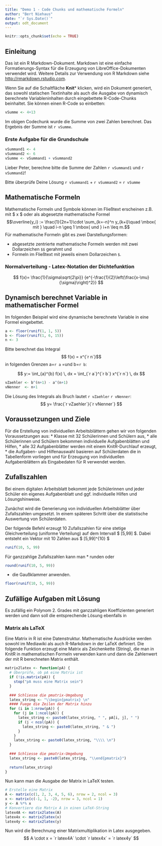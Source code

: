 ```yaml
---
title: "Demo 1 - Code Chunks und mathematische Formeln"
author: "Bert Niehaus"
date: "`r Sys.Date()`"
output: odt_document
---
```


```r
knitr::opts_chunk$set(echo = TRUE)
```

## Einleitung
Das ist ein R Markdown-Dokument. Markdown ist eine einfache Formatierungs-Syntax für die Erzeugung von LibreOffice-Dokumenten verwendet wird. Weitere Details zur Verwendung von R Markdown siehe <http://rmarkdown.rstudio.com>.

Wenn Sie auf die Schaltfläche **Knit*** klicken, wird ein Dokument generiert, das sowohl statischen Textinhalte als auch die Ausgabe von dynamisch berechnete Variableninhalten durch eingebettete R-Code-Chunks beinhaltet. Sie können einen R-Code so einbetten:

```r
vSumme <- 4+13
```

Im obigen Codechunk wurde die Summe von zwei Zahlen berechnet. Das Ergebnis der Summe ist `r vSumme`.

### Erste Aufgabe für die Grundschule
```r
vSummand1 <- 4
vSummand2 <- 6
vSumme <- vSummand1 + vSummand2 
```
Lieber Peter, berechne bitte die Summe der Zahlen `r vSummand1` und `r vSummand2`!

Bitte überprüfe Deine Lösung
`r vSummand1`  +  `r vSummand2` =  `r vSumme`

## Mathematische Formeln 

Mathematische Formeln und Symbole können im Fließtext erscheinen z.B. mit $ x \in \mathbb{R} $ oder als abgesetzte mathematische Formel  
$$\overline{y_i} := \frac{1}{2n+1}\cdot \sum_{k=-n}^n y_{k+i}\quad \mbox{ mit } \quad i-n \geq 1 \mbox{ und }  i+n \leq m.$$
Für mathematische Formeln gibt es zwei Darstellungsformen:

* abgesetzte zentrierte mathematische Formeln werden mit zwei Dollarzeichen `$$` gerahmt und
* Formeln im Fließtext mit jeweils einem Dollarzeichen `$`.

### Normalverteilung - Latex-Notation der Dichtefunktion
$$
f(x)= \frac{1}{\sigma\sqrt{2\pi}} {e^{-\frac{1}{2}\left(\frac{x-\mu}{\sigma}\right)^2}}
$$



## Dynamisch berechnet Variable in mathematischer Formel
Im folgenden Beispiel wird eine dynamische berechnete Variable in eine Formel eingebettet.
```r
a <- floor(runif(1, 1, 5))
b <- floor(runif(1, 6, 15))
n <- 3
```

Bitte berechnet das Integral 
$$ f(x) = x^{`r n`}$$ 
in folgenden Grenzen a=`r a` =und b=`r b`: 

$$
 y:= \int_{a}^{b} f(x) \, dx = \int_{`r a`}^{`r b`} x^{`r n`} \, dx
$$
```r
vZaehler <- b^(n+1) - a^(n+1) 
vNenner  <- n+1
```

Die Lösung des Integrals als Bruch lautet `r vZaehler` `r vNenner`:
$$
 y= \frac{`r vZaehler`}{`r vNenner`}
$$

## Voraussetzungen und Ziele
Für die Erstellung von individuellen Arbeitsblättern gehen wir von folgenden Voraussetzungen aus:
* Klasse mit 32 Schülerinnen und Schülern aus,
* alle Schülerinnen und Schülern bekommen individuelle Aufgabenblätten und Hilfen,
* alle 32 Aufgabenblätter werden mit einem KnitR-Durchlauf erzeugt,
* die Aufgaben- und Hilfenauswahl basieren auf Schülerdaten die in Tabellenform vorliegen und für Erzeugung von individuellen Aufgabenblättern als Eingabedaten für R verwendet werden.

## Zufallszahlen 
Bei einem digitalen Arbeitsblatt bekommt jede Schülerinnen und jeder Schüler ein eigenes Aufgabenblatt und ggf. individuelle Hilfen und Lösungshinweise. 


Zunächst wird die Generierung von individuellen Arbeitsblätter über Zufallszahlen umgesetzt. In einem späteren Schritt über die statistische Auswertung von Schülerdaten.

Der folgende Befehl erzeugt 10 Zufallszahlen für eine stetige Gleichverteilung (uniforme Verteilung) auf dem Intervall $ [5,99] $. Dabei entsteht ein Vektor mit 10 Zahlen aus $ [5,99]^{10} $
```r
runif(10, 5, 99)
```
Für ganzzahlige Zufallszahlen kann man 
* runden oder
```r
round(runif(10, 5, 99))
```
* die Gaußklammer
anwenden.
```r
floor(runif(10, 5, 99))
```

## Zufällige Aufgaben mit Lösung 
Es zufällig ein Polynom 2. Grades mit ganzzahligen Koeffizienten generiert werden und dann soll die entsprechende Lösung ebenfalls in  

### Matrix als LaTeX
Eine Matrix in R ist eine Datenstruktur. Mathematische Ausdrücke werden sowohl im Mediawiki als auch R-Markdown in der LaTeX definiert. Die folgende Funktion erzeugt eine Matrix als Zeichenkette (String), die man in KnitR in mathematischen Formeln verwenden kann und dann die Zahlenwert der mit R berechneten Matrix enthält.
```r
matrix2latex <- function(pA) {
  # Überprüfe, ob pA eine Matrix ist
  if (!is.matrix(pA)) {
    stop("pA muss eine Matrix sein")
  }
  
  ### Schliesse die pmatrix-Umgebung 
  latex_string <- "\\begin{pmatrix} \n"
  #### Fuege die Zeilen der Matrix hinzu
  for (i in 1:nrow(pA)) {
    for (j in 1:ncol(pA)) {
      latex_string <- paste0(latex_string, " ", pA[i, j], " ")
      if (j < ncol(pA)) {
        latex_string <- paste0(latex_string, " & ")
      }
    }
    latex_string <- paste0(latex_string, "\\\\ \n")
  }
  
  ### Schliesse die pmatrix-Umgebung 
  latex_string <- paste0(latex_string, "\\end{pmatrix}")
  
  return(latex_string)
}
```

Nun kann man die Ausgabe der Matrix in LaTeX testen.

```r
# Erstelle eine Matrix
A <- matrix(c(1, 2, 3, 4, 5, 6), nrow = 2, ncol = 3)
x <- matrix(c(-1, 1, -2), nrow = 3, ncol = 1)
y <- A %*% x
# Konvertiere die Matrix A in einen LaTeX-String
latex4A <- matrix2latex(A)
latex4x <- matrix2latex(x)
latex4y <- matrix2latex(y)

```
Nun wird die Berechnung einer Matrixmultiplikation in Latex ausgegeben.
$$
  A \cdot x = `r latex4A` \cdot `r latex4x` = `r latex4y` 
$$


